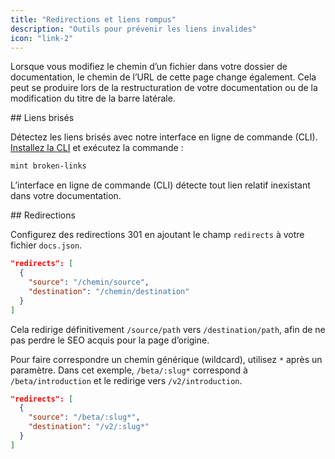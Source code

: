 ```yaml
---
title: "Redirections et liens rompus"
description: "Outils pour prévenir les liens invalides"
icon: "link-2"
---
```


Lorsque vous modifiez le chemin d’un fichier dans votre dossier de documentation, le chemin de l’URL de cette page change également. Cela peut se produire lors de la restructuration de votre documentation ou de la modification du titre de la barre latérale.

<div id="broken-links">
  ## Liens brisés
</div>

Détectez les liens brisés avec notre interface en ligne de commande (CLI). [Installez la CLI](/fr/installation) et exécutez la commande :

```bash
mint broken-links
```

L’interface en ligne de commande (CLI) détecte tout lien relatif inexistant dans votre documentation.

<div id="redirects">
  ## Redirections
</div>

Configurez des redirections 301 en ajoutant le champ `redirects` à votre fichier `docs.json`.

```json
"redirects": [
  {
    "source": "/chemin/source",
    "destination": "/chemin/destination"
  }
]
```

Cela redirige définitivement `/source/path` vers `/destination/path`, afin de ne pas perdre le SEO acquis pour la page d’origine.

Pour faire correspondre un chemin générique (wildcard), utilisez `*` après un paramètre. Dans cet exemple, `/beta/:slug*` correspond à `/beta/introduction` et le redirige vers `/v2/introduction`.

```json
"redirects": [
  {
    "source": "/beta/:slug*",
    "destination": "/v2/:slug*"
  }
]
```
